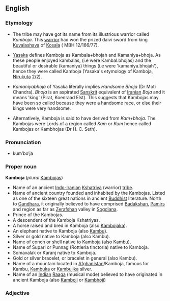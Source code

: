 {{wikipedia}}

==English==
===Etymology===
*The tribe may have got its name from its  illustrious warrior called  ''Kamboja''. This [[warrior]] had won the prized daivi sword from king  [[Kuvalashava]] of [[Kosala]] ( MBH 12/166/77).

* [[Yasaka]] defines Kamboja as  Kambala+bhojah and Kamaniya+bhoja. As these people  enjoyed kambalas, (i.e  were Kambal.bhojas) and the beautiful or desirable (kamaniya) things  (i.e were 'kamaniya.bhojah'), hence they were called Kamboja  (Yasaka's etymology of  Kamboja,  [[Nirukuta]] 2/2).

*''Kamaniyabhoja'' of  Yasaka literally implies  ''Handsome Bhoja'' (Dr Moti Chandra).  ''Bhoja'' is an aspirated [[Sanskrit]] equivalent of  [[Iranian]] ''Boja'' and it means 'king'  (Pirat, Koenraad Elst). This suggests that Kambojas may have been so called because they were a handsome race, or else their kings were very  handsome. 

*Alternatively, Kamboja is said to have derived from ''Kam+bhoja''. The Kambojas were Lords of a region called ''Kam'' or ''Kum'' hence called Kambojas or Kambhojas (Dr H. C. Seth).

===Pronunciation===
*kum’bo’ja

===Proper noun===
'''Kamboja'''  (''plural''  [[Kambojas]])

* Name of an ancient [[Indo-Iranian]] [[Kshatriya]] (warrior) [[tribe]]. 
* Name of ancient country founded and inhabited by the Kambojas. Listed as one of the sixteen great nations in ancient [[Buddhist]] literature. North to [[Gandhara]], it originally believed to have comprised [[Badakshan]], [[Pamir]]s and region as far as [[Zerafshan]] valley in [[Sogdiana]].
* Prince of the Kambojas. 
* A descendent of the Kamboja Kshatriyas.
* A horse raised and bred in Kamboja (also [[Kambojaka]]).
* An elephant native to Kamboja  (also [[Kambu]]).
* Silver or gold native to Kamboja (also Kambu).
* Name of conch or shell native to Kamboja (also Kambu).
* Name of Supari or Punnag  (Rottleria tinctoria) native to Kamboja.
* Somavalak or Karanj native to Kamboja.
* Gold or silver bracelet, or bracelet in general (also Kambu).
* Name of a mountain located in [[Afghanistan]]/Kamboja, famous for Kambu, [[Kambuka]] or [[Kambujika]] silver.
* Name of an [[India]]n [[Raaga]] (musical mode) believed to have originated in ancient Kamboja (also [[Kamboji]] or [[Kambhoji]])

===Adjective===<!-- this may be another case of a noun used adjectivally. 

'''Kamboja''' (''no [[comparative]] or [[superlative]]'')

# Relating to Kamboja or the Kambojas.

====Variant spellings====
#[[Kamboya]]   ([[Shahbazgarhi]] [[Edicts]] of king [[Ashoka]].
#[[Kaamboja]]
#[[Kambhoja]]
#[[Kambojika]] or [[Kambojaka]]
#[[Kaambhoja]]
#[[Kumbhoja]]
#[[Camboja]]
#[[Kambuja]]
#[[Cambuja]]
#[[Kambu]]  ([[Markendeya Purana]] (8.1-6), [[Devi Mahatam]] 5.28.1-12)
#[[Kaboja]] (ancient [[Sinhalese]] cave inscriptions)-->